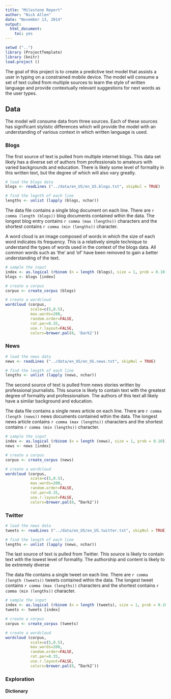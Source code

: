 ```yaml
---
title: "Milestone Report"
author: "Nick Allen"
date: "November 13, 2014"
output:
  html_document:
    toc: yes
---
```


```r
setwd ("..")
library (ProjectTemplate)
library (knitr)
load.project ()
```

The goal of this project is to create a predictive text model that assists a user in typing on a constrained mobile device.  The model will consume a set of text culled from multiple sources to learn the style of written language and provide contextually relevant suggestions for next words as the user types.

## Data

The model will consume data from three sources.  Each of these sources has significant stylistic differences which will provide the model with an understanding of various context in which written language is used.

### Blogs

The first source of text is pulled from multiple internet blogs.  This data set likely has a diverse set of authors from professionals to amateurs with varied backgrounds and education.  There is likely some level of formality in this written text, but the degree of which will also vary greatly.

```r
# load the blogs data
blogs <- readLines ("../data/en_US/en_US.blogs.txt", skipNul = TRUE)

# find the legnth of each line
lengths <- unlist (lapply (blogs, nchar))

```

The data file contains a single blog document on each line.  There are `r comma (length (blogs))` blog documents contained wthin the data.  The longest blog entry contains `r comma (max (lengths))` characters and the shortest contains  `r comma (min (lengths))` character.

A word cloud is an image composed of words in which the size of each word indicates its frequency.  This is a relatively simple technique to understand the types of words used in the context of the blogs data.  All common words such as 'the' and 'of' have been removed to gain a better understanding of the text.

```r

# sample the input
index <- as.logical (rbinom (n = length (blogs), size = 1, prob = 0.10))
blogs <- blogs [index]

# create a corpus
corpus <- create_corpus (blogs)

# create a wordcloud
wordcloud (corpus, 
           scale=c(5,0.5), 
           max.words=200, 
           random.order=FALSE, 
           rot.per=0.35, 
           use.r.layout=FALSE, 
           colors=brewer.pal(8, 'Dark2'))
```

### News

```r
# load the news data
news <- readLines ("../data/en_US/en_US.news.txt", skipNul = TRUE)
```

```r
# find the length of each line
lengths <- unlist (lapply (news, nchar))
```

The second source of text is pulled from news stories written by professional journalists.  This source is likely to contain text with the greatest degree of formality and professionalism.  The authors of this text all likely have a similar background and education.

The data file contains a single news article on each line.  There are `r comma (length (news))` news documents contained wthin the data.  The longest news article contains `r comma (max (lengths))` characters and the shortest contains  `r comma (min (lengths))` character.

```r

# sample the input
index <- as.logical (rbinom (n = length (news), size = 1, prob = 0.10))
news <- news [index]

# create a corpus
corpus <- create_corpus (news)

# create a wordcloud
wordcloud (corpus, 
           scale=c(5,0.5), 
           max.words=200, 
           random.order=FALSE, 
           rot.per=0.35, 
           use.r.layout=FALSE, 
           colors=brewer.pal(8, “Dark2″))

```

### Twitter

```r
# load the news data
tweets <- readLines ("../data/en_US/en_US.twitter.txt", skipNul = TRUE)
```

```r
# find the length of each line
lengths <- unlist (lapply (news, nchar))
```

The last source of text is pulled from Twitter.  This source is likely to contain text with the lowest level of formality.  The authorship and content is likely to be extremely diverse

The data file contains a single tweet on each line.  There are `r comma (length (tweets))` tweets contained wthin the data.  The longest tweet contains `r comma (max (lengths))` characters and the shortest contains  `r comma (min (lengths))` character.

```r

# sample the input
index <- as.logical (rbinom (n = length (tweets), size = 1, prob = 0.10))
tweets <- tweets [index]

# create a corpus
corpus <- create_corpus (tweets)

# create a wordcloud
wordcloud (corpus, 
           scale=c(5,0.5), 
           max.words=200, 
           random.order=FALSE, 
           rot.per=0.35, 
           use.r.layout=FALSE, 
           colors=brewer.pal(8, “Dark2″))

```

### Exploration

#### Dictionary







